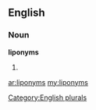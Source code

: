 ==English==

===Noun===
'''liponyms'''

# {{plural of|[[liponym]]}}

[[Category:English plurals]]

[[ar:liponyms]]
[[my:liponyms]]
